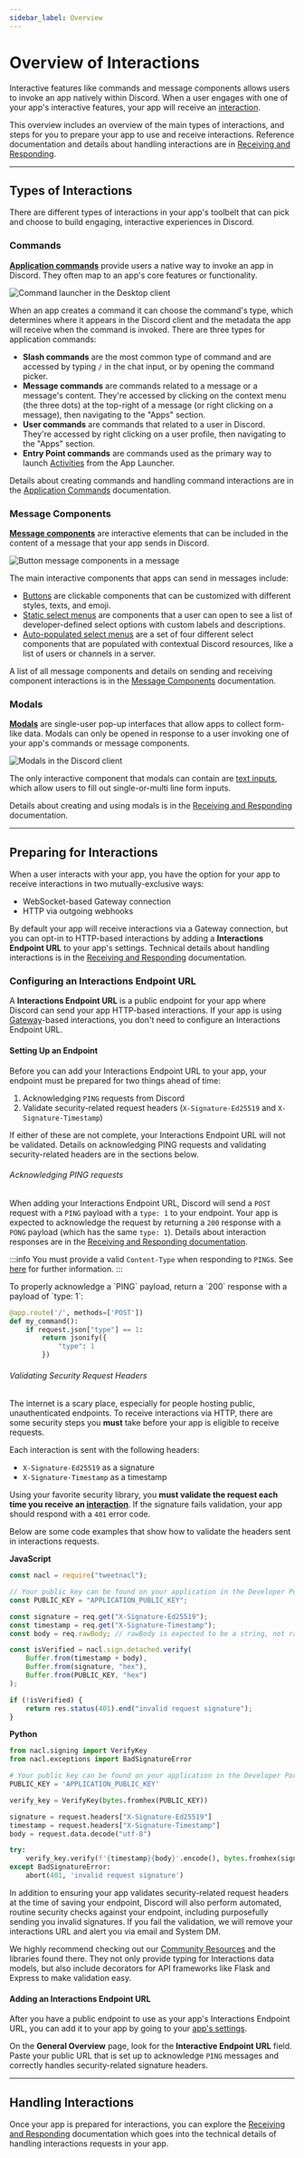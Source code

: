 ```yaml
---
sidebar_label: Overview
---
```


# Overview of Interactions

Interactive features like commands and message components allows users to invoke an app natively within Discord. When a user engages with one of your app's interactive features, your app will receive an [interaction](/docs/interactions/receiving-and-responding#interaction-object).

This overview includes an overview of the main types of interactions, and steps for you to prepare your app to use and receive interactions. Reference documentation and details about handling interactions are in [Receiving and Responding](/docs/interactions/receiving-and-responding).

---

## Types of Interactions

There are different types of interactions in your app's toolbelt that can pick and choose to build engaging, interactive experiences in Discord.

### Commands

**[Application commands](/docs/interactions/application-commands)** provide users a native way to invoke an app in Discord. They often map to an app's core features or functionality.

![Command launcher in the Desktop client](images/overview-command-desktop.webp)

When an app creates a command it can choose the command's type, which determines where it appears in the Discord client and the metadata the app will receive when the command is invoked. There are three types for application commands:

- **Slash commands** are the most common type of command and are accessed by typing `/` in the chat input, or by opening the command picker.
- **Message commands** are commands related to a message or a message's content. They're accessed by clicking on the context menu (the three dots) at the top-right of a message (or right clicking on a message), then navigating to the "Apps" section.
- **User commands** are commands that related to a user in Discord. They're accessed by right clicking on a user profile, then navigating to the "Apps" section.
- **Entry Point commands** are commands used as the primary way to launch [Activities](/docs/activities/overview) from the App Launcher.

Details about creating commands and handling command interactions are in the [Application Commands](/docs/interactions/application-commands) documentation.

### Message Components

**[Message components](/docs/components/reference)** are interactive elements that can be included in the content of a message that your app sends in Discord. 

![Button message components in a message](images/overview-components.webp)

The main interactive components that apps can send in messages include:

- [Buttons](/docs/components/reference#button) are clickable components that can be customized with different styles, texts, and emoji.
- [Static select menus](/docs/components/reference#string-select) are components that a user can open to see a list of developer-defined select options with custom labels and descriptions.
- [Auto-populated select menus](/docs/components/reference#string-select) are a set of four different select components that are populated with contextual Discord resources, like a list of users or channels in a server.

A list of all message components and details on sending and receiving component interactions is in the [Message Components](/docs/components/reference) documentation.

### Modals

**[Modals](/docs/interactions/receiving-and-responding#interaction-response-object-modal)** are single-user pop-up interfaces that allow apps to collect form-like data. Modals can only be opened in response to a user invoking one of your app's commands or message components.

![Modals in the Discord client](images/overview-modals.webp)

The only interactive component that modals can contain are [text inputs](/docs/components/reference#text-input), which allow users to fill out single-or-multi line form inputs.

Details about creating and using modals is in the [Receiving and Responding](/docs/interactions/receiving-and-responding#interaction-response-object-modal) documentation.

---

## Preparing for Interactions

When a user interacts with your app, you have the option for your app to receive interactions in two mutually-exclusive ways:
- WebSocket-based Gateway connection
- HTTP via outgoing webhooks

By default your app will receive interactions via a Gateway connection, but you can opt-in to HTTP-based interactions by adding a **Interactions Endpoint URL** to your app's settings. Technical details about handling interactions is in the [Receiving and Responding](/docs/interactions/receiving-and-responding) documentation.

### Configuring an Interactions Endpoint URL

A **Interactions Endpoint URL** is a public endpoint for your app where Discord can send your app HTTP-based interactions. If your app is using [Gateway](/docs/events/gateway)-based interactions, you don't need to configure an Interactions Endpoint URL.

#### Setting Up an Endpoint

Before you can add your Interactions Endpoint URL to your app, your endpoint must be prepared for two things ahead of time:

1. Acknowledging `PING` requests from Discord
2. Validate security-related request headers (`X-Signature-Ed25519` and `X-Signature-Timestamp`)

If either of these are not complete, your Interactions Endpoint URL will not be validated. Details on acknowledging PING requests and validating security-related headers are in the sections below.

###### Acknowledging PING requests

When adding your Interactions Endpoint URL, Discord will send a `POST` request with a `PING` payload with a `type: 1` to your endpoint. Your app is expected to acknowledge the request by returning a `200` response with a `PONG` payload (which has the same `type: 1`). Details about interaction responses are in the [Receiving and Responding documentation](/docs/interactions/receiving-and-responding).

:::info
You must provide a valid `Content-Type` when responding to `PING`s. See [here](/docs/reference#http-api) for further information.
:::

<Collapsible title="Responding to PING Requests" description="Code example for acknowledging PING interactions" icon="code">
To properly acknowledge a `PING` payload, return a `200` response with a payload of `type: 1`:

```py
@app.route('/', methods=['POST'])
def my_command():
    if request.json["type"] == 1:
        return jsonify({
            "type": 1
        })
```
</Collapsible> 

###### Validating Security Request Headers

The internet is a scary place, especially for people hosting public, unauthenticated endpoints. To receive interactions via HTTP, there are some security steps you **must** take before your app is eligible to receive requests.

Each interaction is sent with the following headers:

-   `X-Signature-Ed25519` as a signature
-   `X-Signature-Timestamp` as a timestamp

Using your favorite security library, you **must validate the request each time you receive an [interaction](/docs/interactions/receiving-and-responding#interaction-object)**. If the signature fails validation, your app should respond with a `401` error code.

<Collapsible title="Validating Security Headers" description="Code example for validating security-related request headers" icon="code">
Below are some code examples that show how to validate the headers sent in interactions requests.

**JavaScript**

```js
const nacl = require("tweetnacl");

// Your public key can be found on your application in the Developer Portal
const PUBLIC_KEY = "APPLICATION_PUBLIC_KEY";

const signature = req.get("X-Signature-Ed25519");
const timestamp = req.get("X-Signature-Timestamp");
const body = req.rawBody; // rawBody is expected to be a string, not raw bytes

const isVerified = nacl.sign.detached.verify(
    Buffer.from(timestamp + body),
    Buffer.from(signature, "hex"),
    Buffer.from(PUBLIC_KEY, "hex")
);

if (!isVerified) {
    return res.status(401).end("invalid request signature");
}
```

**Python**

```py
from nacl.signing import VerifyKey
from nacl.exceptions import BadSignatureError

# Your public key can be found on your application in the Developer Portal
PUBLIC_KEY = 'APPLICATION_PUBLIC_KEY'

verify_key = VerifyKey(bytes.fromhex(PUBLIC_KEY))

signature = request.headers["X-Signature-Ed25519"]
timestamp = request.headers["X-Signature-Timestamp"]
body = request.data.decode("utf-8")

try:
    verify_key.verify(f'{timestamp}{body}'.encode(), bytes.fromhex(signature))
except BadSignatureError:
    abort(401, 'invalid request signature')
```
</Collapsible> 

In addition to ensuring your app validates security-related request headers at the time of saving your endpoint, Discord will also perform automated, routine security checks against your endpoint, including purposefully sending you invalid signatures. If you fail the validation, we will remove your interactions URL and alert you via email and System DM.

We highly recommend checking out our [Community Resources](/docs/developer-tools/community-resources#interactions) and the libraries found there. They not only provide typing for Interactions data models, but also include decorators for API frameworks like Flask and Express to make validation easy.

#### Adding an Interactions Endpoint URL

After you have a public endpoint to use as your app's Interactions Endpoint URL, you can add it to your app by going to your [app's settings](https://discord.com/developers/applications).

On the **General Overview** page, look for the **Interactive Endpoint URL** field. Paste your public URL that is set up to acknowledge `PING` messages and correctly handles security-related signature headers.

---

## Handling Interactions

Once your app is prepared for interactions, you can explore the [Receiving and Responding](/docs/interactions/receiving-and-responding) documentation which goes into the technical details of handling interactions requests in your app.
